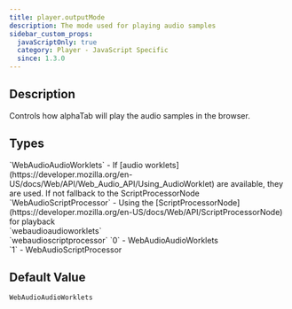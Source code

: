 ```yaml
---
title: player.outputMode
description: The mode used for playing audio samples
sidebar_custom_props:
  javaScriptOnly: true
  category: Player - JavaScript Specific
  since: 1.3.0
---
```


<SinceBadge since="1.3.0" />


## Description

Controls how alphaTab will play the audio samples in the browser.

<PropertyDescription metadata={metadata} showJson={true} />

## Types

<TypeTable>
    <TypeRow type="js" name="alphaTab.PlayerOutputMode">
        `WebAudioAudioWorklets` - If [audio worklets](https://developer.mozilla.org/en-US/docs/Web/API/Web_Audio_API/Using_AudioWorklet) are available, they are used. If not fallback to the ScriptProcessorNode<br />
        `WebAudioScriptProcessor` - Using the [ScriptProcessorNode](https://developer.mozilla.org/en-US/docs/Web/API/ScriptProcessorNode) for playback<br />
    </TypeRow>
    <TypeRow type="json-js-html" name="string">
        `webaudioaudioworklets`<br />
        `webaudioscriptprocessor`
    </TypeRow>
    <TypeRow type="json-js-html" name="int">
        `0` - WebAudioAudioWorklets<br />
        `1` - WebAudioScriptProcessor<br />
    </TypeRow>
</TypeTable>

## Default Value

`WebAudioAudioWorklets`
